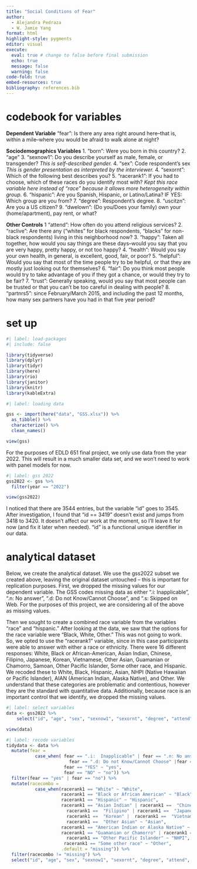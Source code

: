 ```yaml
---
title: "Social Conditions of Fear"
author:
  - Alejandra Pedraza
  - W. Jamie Yang
format: html
highlight-style: pygments
editor: visual
execute:
  eval: true # change to false before final submission
  echo: true
  message: false
  warning: false
code-fold: true
embed-resources: true
bibliography: references.bib
---
```


# codebook for variables

**Dependent Variable** "fear": Is there any area right around here--that is, within a mile--where you would be afraid to walk alone at night?

**Sociodemographics Variables** 1. "born": Were you born in this country? 2. "age" 3. "sexnow1": Do you describe yourself as male, female, or transgender? *This is self-described gender.* 4. "sex": Code respondent's sex *This is gender presentation as interpreted by the interviewer.* 4. "sexornt": Which of the following best describes you? 5. "racerank1": If you had to choose, which of these races do you identify most with? *Kept this race variable here instead of "race" because it allows more heterogeneity within group.* 6. "hispanic": Are you Spanish, Hispanic, or Latino/Latina? IF YES: Which group are you from? 7. "degree": Respondent's degree. 8. "uscitzn": Are you a US citizen? 9. "dwelown": (Do you/Does your family) own your (home/apartment), pay rent, or what?

**Other Controls** 1 "attend": How often do you attend religious services? 2. "raclive": Are there any ("whites" for black respondents, "blacks" for non-black respondents) living in this neighborhood now? 3. "happy": Taken all together, how would you say things are these days--would you say that you are very happy, pretty happy, or not too happy? 4. "health": Would you say your own health, in general, is excellent, good, fair, or poor? 5. "helpful": Would you say that most of the time people try to be helpful, or that they are mostly just looking out for themselves? 6. "fair": Do you think most people would try to take advantage of you if they got a chance, or would they try to be fair? 7. "trust": Generally speaking, would you say that most people can be trusted or that you can't be too careful in dealing with people? 8. "partnrs5": since February/March 2015, and including the past 12 months, how many sex partners have you had in that five year period?

# set up

```r
#| label: load-packages
#| include: false

library(tidyverse)
library(dplyr)
library(tidyr)
library(here)
library(rio)
library(janitor)
library(knitr)
library(kableExtra)
```

```r
#| label: loading data 

gss <- import(here("data", "GSS.xlsx")) %>%
  as_tibble() %>% 
  characterize() %>% 
  clean_names()

view(gss)
```

For the purposes of EDLD 651 final project, we only use data from the year 2022. This will result in a much smaller data set, and we won't need to work with panel models for now.

```r
#| label: gss 2022
gss2022 <- gss %>% 
  filter(year == "2022") 

view(gss2022)
```

I noticed that there are 3544 entries, but the variable "id" goes to 3545. After investigation, I found that "id == 3419" doesn't exist and jumps from 3418 to 3420. It doesn't affect our work at the moment, so I'll leave it for now (and fix it later when needed). "id" is a functional unique identifier in our data.

# analytical dataset

Below, we create the analytical dataset. We use the gss2022 subset we created above, leaving the original dataset untouched -- this is important for replication purposes. First, we dropped the missing values for our dependent variable. The GSS codes missing data as either ".i: Inapplicable", ".n: No answer", ".d: Do not Know/Cannot Choose", and ".s: Skipped on Web. For the purposes of this project, we are considering all of the above as missing values. 

Then we sought to create a combined race variable from the variables "race" and "hispanic." After looking at the data, we saw that the options for the race variable were "Black, White, Other." This was not going to work. So, we opted to use the "racerank1" variable, since in this case participants were able to answer with either a race or ethnicity. There were 16 different responses: White, Black or African-American, Asian Indian, Chinese, Filipino, Japanese, Korean, Vietnamese, Other Asian, Guamanian or Chamorro, Samoan, Other Pacific Islander, Some other race, and Hispanic. We recoded these to White, Black, Hispanic, Asian, NHPI (Native Hawaiian or Pacific Islander), AIAN (American Indian, Alaska Native), and Other. We understand that these categories are problematic and contentious, however they are the standard with quantitative data. Additionally, because race is an important control that we identify, we dropped the missing values. 

```r
#| label: select variables
data <- gss2022 %>% 
    select("id", "age", "sex", "sexnow1", "sexornt", "degree", "attend", "raclive", "happy", "health", "helpful", "fair", "trust", "fear",  "partnrs5", "racerank1", "uscitzn", "dwelown") 

view(data)
```

```r
#| label: recode variables
tidydata <- data %>% 
  mutate(fear = 
           case_when( fear == ".i:  Inapplicable" | fear == ".n: No answer" | 
                        fear == ".d: Do not Know/Cannot Choose" |fear == ".s: Skipped on Web" ~ "missing", 
                      fear == "YES" ~ "yes", 
                      fear == "NO" ~ "no")) %>% 
  filter(fear == "yes" | fear == "no") %>% 
  mutate(racecombo = 
           case_when(racerank1 == "White" ~ "White",
                     racerank1 == "Black or African American" ~ "Black",
                     racerank1 == "Hispanic" ~ "Hispanic",
                     racerank1 == "Asian Indian" | racerank1 ==  "Chinese" |
                       racerank1 ==  "Filipino" | racerank1 ==  "Japanese" | 
                       racerank1 ==  "Korean" |  racerank1 ==  "Vietnamese" |
                       racerank1 ==  "Other Asian" ~ "Asian",
                     racerank1 == "American Indian or Alaska Native" ~ "AIAN",
                     racerank1 == "Guamanian or Chamorro" | racerank1 == "Samoan" |
                       racerank1 == "Other Pacific Islander" ~ "NHPI",
                      racerank1 == "Some other race" ~ "Other",
                     .default = "missing")) %>% 
  filter(racecombo != "missing") %>% 
  select("id", "age", "sex", "sexnow1", "sexornt", "degree", "attend", "raclive", "happy", "health", "helpful", "fair", "trust", "fear",  "partnrs5", "racecombo", "uscitzn", "dwelown")
  
    
   

```

